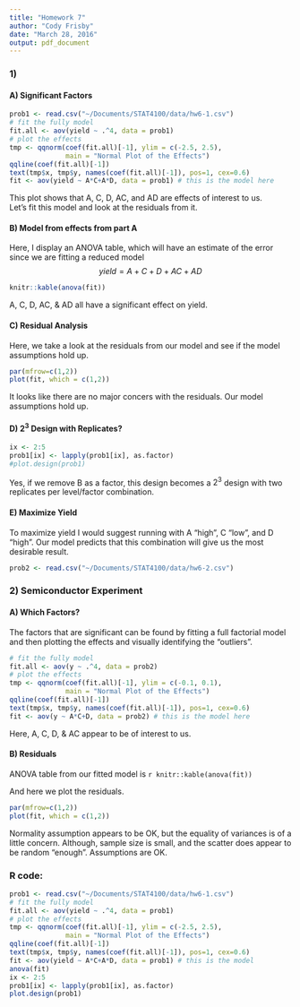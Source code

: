 ```yaml
---
title: "Homework 7"
author: "Cody Frisby"
date: "March 28, 2016"
output: pdf_document
---
```


### 1)  
#### A) Significant Factors  

```r
prob1 <- read.csv("~/Documents/STAT4100/data/hw6-1.csv")
# fit the fully model
fit.all <- aov(yield ~ .^4, data = prob1)
# plot the effects 
tmp <- qqnorm(coef(fit.all)[-1], ylim = c(-2.5, 2.5),
              main = "Normal Plot of the Effects")
qqline(coef(fit.all)[-1])
text(tmp$x, tmp$y, names(coef(fit.all)[-1]), pos=1, cex=0.6)
fit <- aov(yield ~ A*C+A*D, data = prob1) # this is the model here
```


This plot shows that A, C, D, AC, and AD are effects of interest to us.  
  Let's fit this model and look at the residuals from it.

#### B) Model from effects from part A  

Here, I display an ANOVA table, which will have an estimate of the error since we are fitting a reduced model $$yield = A + C + D + AC + AD$$  

```r
knitr::kable(anova(fit))
```

A, C, D, AC, & AD all have a significant effect on yield.  

#### C) Residual Analysis  

Here, we take a look at the residuals from our model and see if the model assumptions hold up.  

```r
par(mfrow=c(1,2))
plot(fit, which = c(1,2))
```

It looks like there are no major concers with the residuals.  Our model assumptions hold up.  

#### D)  $2^3$ Design with Replicates?  

```r
ix <- 2:5
prob1[ix] <- lapply(prob1[ix], as.factor)
#plot.design(prob1)
```

Yes, if we remove B as a factor, this design becomes a $2^3$ design with two replicates per level/factor combination.  

#### E)  Maximize Yield  

To maximize yield I would suggest running with A "high", C "low", and D "high".  Our model predicts that this combination will give us the most desirable result.  

```r
prob2 <- read.csv("~/Documents/STAT4100/data/hw6-2.csv")
```


### 2) Semiconductor Experiment  

#### A)  Which Factors?  

The factors that are significant can be found by fitting a full factorial model and then plotting the effects and visually identifying the "outliers".  

```r
# fit the fully model
fit.all <- aov(y ~ .^4, data = prob2)
# plot the effects 
tmp <- qqnorm(coef(fit.all)[-1], ylim = c(-0.1, 0.1),
              main = "Normal Plot of the Effects")
qqline(coef(fit.all)[-1])
text(tmp$x, tmp$y, names(coef(fit.all)[-1]), pos=1, cex=0.6)
fit <- aov(y ~ A*C+D, data = prob2) # this is the model here
```

Here, A, C, D, & AC appear to be of interest to us.  

#### B)  Residuals  

ANOVA table from our fitted model is `r knitr::kable(anova(fit))`  

  And here we plot the residuals.  

```r
par(mfrow=c(1,2))
plot(fit, which = c(1,2))
```

Normality assumption appears to be OK, but the equality of variances is of a little concern.  Although, sample size is small, and the scatter does appear to be random "enough".  Assumptions are OK.  


### R code:  

```r
prob1 <- read.csv("~/Documents/STAT4100/data/hw6-1.csv")
# fit the fully model
fit.all <- aov(yield ~ .^4, data = prob1)
# plot the effects 
tmp <- qqnorm(coef(fit.all)[-1], ylim = c(-2.5, 2.5),
              main = "Normal Plot of the Effects")
qqline(coef(fit.all)[-1])
text(tmp$x, tmp$y, names(coef(fit.all)[-1]), pos=1, cex=0.6)
fit <- aov(yield ~ A*C+A*D, data = prob1) # this is the model
anova(fit)
ix <- 2:5
prob1[ix] <- lapply(prob1[ix], as.factor)
plot.design(prob1)
```
